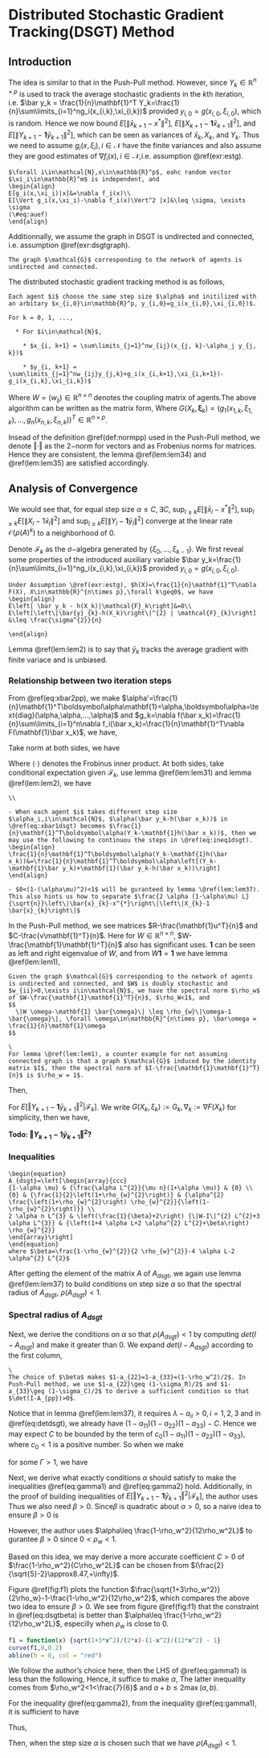 # Distributed Stochastic Gradient Tracking(DSGT) Method {#dsgt}

## Introduction

The idea is similar to that in the Push-Pull method. However, since $Y_k\in\mathbb{R}^{n\times p}$ is used to track the average stochastic gradients in the $k$th iteration, i.e. $\bar y_k = \frac{1}{n}\mathbf{1}^T Y_k=\frac{1}{n}\sum\limits_{i=1}^ng_i(x_{i,k},\xi_{i,k})$ provided $y_{i,0}=g(x_{i,0},\xi_{i,0})$, which is random. Hence we now bound $E\left[\left\|\bar{x}_{k+1}-x^{*}\right\|^{2}\right]$,
$E\left[\left\|X_{k+1}-\mathbf1 \bar{x}_{k+1}\right\|^{2}\right]$, and $E\left[\left\|Y_{k+1}-\mathbf{1} \bar{y}_{k+1}\right\|^{2}\right]$, which can be seen as variances of $\bar x_k, X_k$, and $Y_k$. Thus we need to assume $g_i(x,\xi_i),i\in\mathcal{N}$ have the finite variances and also assume they are good estimates of $\nabla f_i(x), i\in\mathcal{N}$,i.e. assumption \@ref(exr:estg). 

```exercise

$\forall i\in\mathcal{N},x\in\mathbb{R}^p$, eahc random vector $\xi_i\in\mathbb{R}^m$ is independent, and 
\begin{align}
E[g_i(x,\xi_i)|x]&=\nabla f_i(x)\\
E[\Vert g_i(x,\xi_i)-\nabla f_i(x)\Vert^2 |x]&\leq \sigma, \exists \sigma
(\#eq:auef)
\end{align}
```

Additionnally, we assume the graph in DSGT is undirected and connected, i.e. assumption \@ref(exr:dsgtgraph).

```exercise
The graph $\mathcal{G}$ corresponding to the network of agents is undirected and connected.
```

The distributed stochastic gradient tracking method is as follows, 

```example

Each agent $i$ choose the same step size $\alpha$ and initilized with an arbitary $x_{i,0}\in\mathbb{R}^p, y_{i,0}=g_i(x_{i,0},\xi_{i,0})$. 

For k = 0, 1, ...,

  * For $i\in\mathcal{N}$, 
  
    * $x_{i, k+1} = \sum\limits_{j=1}^nw_{ij}(x_{j, k}-\alpha_j y_{j, k})$ 
  
    * $y_{i, k+1} = \sum\limits_{j=1}^nw_{ij}y_{j,k}+g_i(x_{i,k+1},\xi_{i,k+1})-g_i(x_{i,k},\xi_{i,k})$

```
Where $W=(w_{ij})\in\mathbb{R}^{n\times n}$ denotes the coupling matrix of agents.The above algorithm can be written as the matrix form, 
\begin{align}
X_{k+1}&=\mathbf{W}\left(X_{k}-\alpha Y_{k}\right)\\
Y_{k+1}&=\mathbf{W} Y_{k}+G\left(X_{k+1}, \xi_{k+1}\right)-G\left(X_{k}, \xi_{k}\right)
(\#eq:dsgt)
\end{align}
Where $G(X_k,\boldsymbol\xi_k)=(g_1(x_{1,k},\xi_{1,k}),...,g_n(x_{n,k},\xi_{n,k}))^T\in\mathbb{R}^{n\times p}$.

Insead of the definition \@ref(def:normpp) used in the Push-Pull method, we denote $\Vert\cdot\Vert$ as the $2-$norm for vectors and as Frobenius norms for matrices. Hence they are consistent, the lemma \@ref(lem:lem34) and \@ref(lem:lem35) are satisfied accordingly. 


## Analysis of Convergence

We would see that, for equal step size $\alpha\leq C,\exists C$, $\sup _{l \geq k} E\left[\left\|\bar{x}_{l}-x^{*}\right\|^{2}\right], \sup _{l \geq k} E\left[\left\|X_{l}-1 \bar{x}_{l}\right\|^{2}\right] \text { and } \sup _{l \geq k} E\left[\left\|Y_{l}-\mathbf{1} \bar{y}_{l}\right\|^{2}\right]$ converge at the linear rate $\mathcal{O}(\rho(A)^k)$ to a neighborhood of $0$. 


Denote $\mathcal{F}_k$ as the $\sigma-$algebra generated by $\{\xi_0,...,\xi_{k-1}\}$. We first reveal some properties of the introduced auxiliary variable $\bar y_k=\frac{1}{n}\sum\limits_{i=1}^ng_i(x_{i,k},\xi_{i,k})$ provided $y_{i,0}=g(x_{i,0},\xi_{i,0})$. 

```lemma
Under Assumption \@ref(exr:estg), $h(X)=\frac{1}{n}\mathbf{1}^T\nabla F(X), X\in\mathbb{R}^{n\times p},\forall k\geq0$, we have 
\begin{align}
E\left[ \bar y_k - h(X_k)|\mathcal{F}_k\right]&=0\\
E\left[\left\|\bar{y}_{k}-h(X_k)\right\|^{2} | \mathcal{F}_{k}\right] &\leq \frac{\sigma^{2}}{n}

\end{align}
```

Lemma \@ref(lem:lem2) is to say that $\bar y_k$ tracks the average gradient with finite variace and is unbiased.

### Relationship between two iteration steps

From \@ref(eq:xbar2pp), we make $\alpha'=\frac{1}{n}\mathbf{1}^T\boldsymbol\alpha\mathbf{1}=\alpha,\boldsymbol\alpha=\text{diag}(\alpha,\alpha,...,\alpha)$ and $g_k=\nabla f(\bar x_k)=\frac{1}{n}\sum\limits_{i=1}^n\nabla f_i(\bar x_k)=\frac{1}{n}\mathbf{1}^T\nabla F(\mathbf{1}\bar x_k)$, we have, 

\begin{equation}
\bar x_{k+1}-x^* = \bar x_k - \alpha(h(X_k)-\nabla f(\bar x_k))-\alpha \nabla f(\bar x_k)-\alpha (\bar y_k-h(X_k))-x^*
(\#eq:xbar1dsgt)
\end{equation}

Take norm at both sides, we have 

\begin{align}
\Vert \bar x_{k+1}-x^*\Vert^2&=\Vert (\bar x_k-\alpha \nabla f(\bar x_k)-x^*)-\alpha(h(X_k)-\nabla f(\bar x_k))-\alpha(\bar y_k-h(X_k))\Vert^2\\
&=\Vert \bar x_k-\alpha \nabla f(\bar x_k)-x^*\Vert^2 + \alpha^2\Vert h(X_k)-\nabla f(\bar x_k)\Vert ^2 + \alpha^2\Vert \bar y_k-h(X_k)\Vert^2\\ &+ 2\alpha\left\langle\bar x_k-\alpha \nabla f(\bar x_k)-x^*, \nabla f(\bar x_k)-h(X_k)\right\rangle\\&-2\alpha\left\langle\bar x_k-\alpha \nabla f(\bar x_k)-x^*, \bar y_k-h(X_k)\right\rangle\\ &+ 2\alpha^2\left\langle h(X_k)-\nabla f(\bar x_k), \bar y_k-h(X_k)\right\rangle
(\#eq:xbar1normdsgt)
\end{align}
Where $\left\langle\cdot\right\rangle$ denotes the Frobinus inner product. At both sides, take conditional expectation given $\mathcal{F}_k$, use lemma \@ref(lem:lem31) and lemma \@ref(lem:lem2), we have 
\begin{align}
E\left[\Vert \bar x_{k+1}-x^*\Vert^2|\mathcal{F}_k\right]&\leq 
(1-\alpha\mu)^2\Vert \bar x_k - x^*\Vert^2 + \alpha^2\frac{L^2}{n}\Vert X_k-\mathbf{1}\bar x_k\Vert^2+\alpha^2\frac{\sigma^2}{n}\\&+ 2\alpha (1-\alpha\mu)\Vert \bar x_k-x^*\Vert\cdot\frac{L}{\sqrt{n}}\Vert X_k-\mathbf{1}\bar x_k\Vert\\
&\leq (1-\alpha\mu)^2\Vert \bar x_k - x^*\Vert^2 + \alpha^2\frac{L^2}{n}\Vert X_k-\mathbf{1}\bar x_k\Vert^2+\alpha^2\frac{\sigma^2}{n}\\
&+ \alpha\left((1-\alpha\mu)^{2} \mu\left\|\bar{x}_{k}-x^{*}\right\|^{2}+\frac{L^{2}}{\mu n}\left\|X_{k}-1 \bar{x}_{k}\right\|^{2}\right)\\
&=(1-\alpha\mu)(1-(\alpha\mu)^2)\Vert \bar x_k-x^*\Vert^2+\frac{\alpha L^2}{\mu n}(1+\alpha\mu)\Vert X_k-\mathbf{1}\bar x_k\Vert^2 + \\
&\frac{\alpha^2\sigma^2}{n}\\
&\leq 
(1-\alpha\mu)\Vert \bar x_k-x^*\Vert^2+\frac{\alpha L^2}{\mu n}(1+\alpha\mu)\Vert X_k-\mathbf{1}\bar x_k\Vert^2 +\\ &\frac{\alpha^2\sigma^2}{n}

(\#eq:ineq1dsgt)
\end{align}


```remark
\\

- When each agent $i$ takes different step size $\alpha_i,i\in\mathcal{N}$, $\alpha(\bar y_k-h(\bar x_k))$ in \@ref(eq:xbar1dsgt) becomes $\frac{1}{n}\mathbf{1}^T\boldsymbol\alpha(Y_k-\mathbf{1}h(\bar x_k))$, then we may use the following to continuou the steps in \@ref(eq:ineq1dsgt).  
\begin{align}
\frac{1}{n}\mathbf{1}^T\boldsymbol\alpha(Y_k-\mathbf{1}h(\bar x_k))&=\frac{1}{n}\mathbf{1}^T\boldsymbol\alpha\left[(Y_k-\mathbf{1}\bar y_k)+\mathbf{1}(\bar y_k-h(\bar x_k))\right]
\end{align}

- $0<(1-(\alpha\mu)^2)<1$ will be guranteed by lemma \@ref(lem:lem37). This also hints us how to separate $\frac{2 \alpha (1-\alpha\mu) L}{\sqrt{n}}\left\|\bar{x}_{k}-x^{*}\right\|\left\|X_{k}-1 \bar{x}_{k}\right\|$

```

In the Push-Pull method, we see matrices $R-\frac{\mathbf{1}u^T}{n}$ and $C-\frac{v\mathbf{1}^T}{n}$. Here for $W\in\mathbb{R}^{n\times n}$, $W-\frac{\mathbf{1}\mathbf{1}^T}{n}$ also has significant uses. $\mathbf{1}$ can be seen as left and right eigenvalue of $W$, and from $W\mathbf{1}=\mathbf{1}$ we have lemma \@ref(lem:lem1),  

```lemma
Given the graph $\mathcal{G}$ corresponding to the network of agents is undirected and connected, and $W$ is doubly stochastic and $w_{ii}>0,\exists i\in\mathcal{N}$, we have the spectral norm $\rho_w$ of $W-\frac{\mathbf{1}\mathbf{1}^T}{n}$, $\rho_W<1$, and 
$$
  \|W \omega-\mathbf{1} \bar{\omega}\| \leq \rho_{w}\|\omega-1 \bar{\omega}\|, \forall \omega\in\mathbb{R}^{n\times p}, \bar\omega = \frac{1}{n}\mathbf{1}\omega
$$
```

```remark
\
For lemma \@ref(lem:lem1), a counter example for not assuming connected graph is that a graph $\mathcal{G}$ induced by the identity matrix $I$, then the spectral norm of $I-\frac{\mathbf{1}\mathbf{1}^T}{n}$ is $\rho_w = 1$. 

```


Then, 
\begin{align}

\Vert X_{k+1}-\mathbf{1}\bar x_{k+1}\Vert^2&\stackrel{\text{iterate}}{=}
\Vert WX_k-\alpha WY_k-\mathbf{1}(\bar x_k-\alpha\bar y_k)\Vert^2\\
&=\left\|W X_{k}-1 \bar{x}_{k}\right\|^{2}-2 \alpha\left\langle W X_{k}-1 \bar{x}_{k}, W Y_{k}-1 \bar{y}_{k}\right\rangle+\alpha^{2}\left\|W Y_{k}-1 \bar{y}_{k}\right\|^{2}\\
&\leq \rho_{w}^{2}\left\|\mathrm{x}_{k}-1 \bar{x}_{k}\right\|^{2}+\alpha \rho_{w}^{2}\left[\frac{\left(1-\rho_{w}^{2}\right)}{2 \alpha \rho_{w}^{2}}\left\|\mathrm{x}_{k}-1 \bar{x}_{k}\right\|^{2}+\frac{2 \alpha \rho_{w}^{2}}{\left(1-\rho_{w}^{2}\right)}\left\|\mathrm{y}_{k}-1 \bar{y}_{k}\right\|^{2}\right]+\\
&\alpha^{2} \rho_{w}^{2}\left\|\mathrm{y}_{k}-1 \bar{y}_{k}\right\|^{2}\\
&=
\frac{\left(1+\rho_{w}^{2}\right)}{2}\left\|X_{k}-1 \bar{x}_{k}\right\|^{2}+\alpha^{2} \frac{\left(1+\rho_{w}^{2}\right) \rho_{w}^{2}}{\left(1-\rho_{w}^{2}\right)}\left\|Y_{k}-1 \bar{y}_{k}\right\|^{2}
(\#eq:ineq2dsgt)
\end{align}



For $E\left[\Vert Y_{k+1}-\mathbf{1}\bar y_{k+1}\Vert^2|\mathcal{F}_k\right]$. We write $G(X_k,\xi_k):=G_k,\nabla_k:=\nabla F(X_k)$ for simplicity, then we have,

\begin{align}
\Vert Y_{k+1}-\mathbf{1}\bar y_{k+1}\Vert^2&=

\Vert WY_k + G_{k+1} - G_k -\mathbf{1}\bar y_k + \mathbf{1}(\bar y_k-\bar y_{k+1})\Vert^2\\
&= \Vert WY_k -  \mathbf{1}\bar y_k\Vert^2 + 
\Vert G_{k+1} - G_k\Vert^2 + \Vert \mathbf{1}(\bar y_k-\bar y_{k+1})\Vert^2 + \\
&2\langle WY_k - \mathbf{1}\bar y_k, G_{k+1}-G_k\rangle +\\
&2\langle WY_k-\mathbf{1}\bar y_k + G_{k+1}-G_k, \mathbf{1}(\bar y_k-\bar y_{k+1})\rangle \\
&=\Vert WY_k -  \mathbf{1}\bar y_k\Vert^2 + 
\Vert G_{k+1} - G_k\Vert^2 + \Vert \mathbf{1}(\bar y_k-\bar y_{k+1})\Vert^2 + \\
&2\langle WY_k - \mathbf{1}\bar y_k, G_{k+1}-G_k\rangle +\\
&2\langle Y_{k+1}-\mathbf{1}\bar y_{k+1}-\mathbf{1}(\bar y_k-\bar y_{k+1}) , \mathbf{1}(\bar y_k-\bar y_{k+1})\rangle\\
&\stackrel{?}{=}
\Vert WY_k -  \mathbf{1}\bar y_k\Vert^2 + 
\Vert G_{k+1} - G_k\Vert^2 - n\Vert \bar y_k-\bar y_{k+1}\Vert^2 +\\
2\langle WY_k - \mathbf{1}\bar y_k, G_{k+1}-G_k\rangle \\
&\leq \rho^2_w\Vert Y_k-\mathbf{1}\bar y_k\Vert^2+\Vert G_{k+1} - G_k\Vert^2 + 2\langle WY_k - \mathbf{1}\bar y_k, G_{k+1}-G_k\rangle
(\#eq:dsgt31)
\end{align}

__Todo: $\Vert Y_{k+1}-\mathbf{1}\bar y_{k+1}\Vert^2$\leq ? __


### Inequalities

```lemma
\begin{equation}
A_{dsgt}=\left[\begin{array}{ccc}
{1-\alpha \mu} & {\frac{\alpha L^{2}}{\mu n}(1+\alpha \mu)} & {0} \\
{0} & {\frac{1}{2}\left(1+\rho_{w}^{2}\right)} & {\alpha^{2} \frac{\left(1+\rho_{w}^{2}\right) \rho_{w}^{2}}{\left(1-\rho_{w}^{2}\right)}} \\
2 \alpha n L^{3} & \left(\frac{1}{\beta}+2\right) {\|W-I\|^{2} L^{2}+3 \alpha L^{3}} & {\left(1+4 \alpha L+2 \alpha^{2} L^{2}+\beta\right) \rho_{w}^{2}}
\end{array}\right]
\end{equation}
where $\beta=\frac{1-\rho_{w}^{2}}{2 \rho_{w}^{2}}-4 \alpha L-2 \alpha^{2} L^{2}$
```

After getting the element of the matrix $A$ of $A_{dsgt}$, we again use lemma \@ref(lem:lem37) to build conditions on step size $\alpha$ so that the spectral radius of $A_{dsgt}$, $\rho(A_{dsgt})<1$.

### Spectral radius of $A_{dsgt}$

Next, we derive the conditions on $\alpha$ so that $\rho(A_{dsgt})<1$ by computing $det(I-A_{dsgt})$ and make it greater than 0. We expand $det(I-A_{dsgt})$ according to the first column, 

\begin{align}
det(I-A_{dsgt}) &= (1-a_{11})[(1-a_{22})(1-a_{33})-a_{32}a_{23}]-a_{12}a_{23}a_{31}
(\#eq:detdsgt)
\end{align}

```remark
\
The choice of $\beta$ makes $1-a_{22}=1-a_{33}=(1-\rho_w^2)/2$. In Push-Pull method, we use $1-a_{22}\geq (1-\sigma_R)/2$ and $1-a_{33}\geq (1-\sigma_C)/2$ to derive a sufficient condition so that $\det(I-A_{pp})>0$.
```

Notice that in lemma \@ref(lem:lem37), it requires $\lambda-a_{ii}>0, i=1,2,3$ and in \@ref(eq:detdsgt), we already have  $(1-a_{11})(1-a_{22})(1-a_{33})-C$. Hence we may expect $C$ to be bounded by the term of $c_0(1-a_{11})(1-a_{22})(1-a_{33})$, where $c_0<1$ is a positive number. So when we make 

\begin{align}
a_{23}a_{32}&\leq \frac{1}{\Gamma}(1-a_{22})(1-a_{33})=\frac{1}{\Gamma}(\frac{1-\rho_w^2}{2})^2,\\
(\#eq:gamma1)
\end{align}

\begin{align}
a_{12}a_{23}a_{31}&\leq \frac{1}{\Gamma+1}(1-a_{11})[(1-a_{22})(1-a_{33})-a_{32}a_{23}]
(\#eq:gamma2)
\end{align}

for some $\Gamma >1$, we have 

\begin{equation}
det(I-A_{dsgt}) \geq \frac{\Gamma-1}{\Gamma+1}(1-a_{11})(1-a_{22})(1-a_{33})>0
\end{equation}

Next, we derive what exactly conditions $\alpha$ should satisfy to make the inequalities \@ref(eq:gamma1) and \@ref(eq:gamma2) hold. Additionally, in the proof of building inequalities of $E\left[\Vert Y_{k+1}-\mathbf{1}\bar y_{k+1}\Vert^2|\mathcal{F}_k\right]$, the author uses
\begin{align}
2\|\mathbf{W}-\mathbf{I}\| L \rho_{w}\left\|Y_{k}-\mathbf{1} \bar{y}_{k}\right\|\left\|X_{k}-1 \bar{x}_{k}\right\|\leq
\beta \rho_{w}^{2} \left\|Y_{k}-1 \bar{y}_{k}\right\|^{2} | \mathcal{F}_{k}+\frac{1}{\beta}\|\mathbf{W}-\mathbf{I}\|^{2} L^{2}\left\|X_{k}-1 \bar{x}_{k}\right\|^{2}
\end{align}
Thus we also need $\beta>0$. Since$\beta$ is quadratic about $\alpha>0$, so a naive idea to ensure $\beta>0$ is  
\begin{equation}
0<\alpha < \frac{\sqrt{1+3\rho_w^2}}{2\rho_wL}-\frac{1}{L}
(\#eq:dsgtalpha1)
\end{equation}


However, the author uses $\alpha\leq \frac{1-\rho_w^2}{12\rho_w^2L}$ to gurantee $\beta>0$ since $0<\rho_w<1$. 
\begin{align}
\beta \geq \frac{1-\rho_{w}^{2}}{2 \rho_{w}^{2}}-\frac{1-\rho_{w}^{2}}{3 \rho_{w}}-\frac{\left(1-\rho_{w}^{2}\right)^{2}}{72 \rho_{w}^{2}} \geq \frac{11\left(1-\rho_{w}^{2}\right)}{72 \rho_{w}^{2}} \geq \frac{1-\rho_{w}^{2}}{8 \rho_{w}^{2}}>0
(\#eq:dsgtbeta)
\end{align}

Based on this idea, we may derive a more accurate coefficient $C>0$ of $\frac{1-\rho_w^2}{C\rho_w^2L}$ can be chosen from $(\frac{2}{\sqrt{5}-2}\approx8.47,+\infty)$.

Figure \@ref(fig:f1) plots the function $\frac{\sqrt{1+3\rho_w^2}}{2\rho_w}-1-\frac{1-\rho_w^2}{12\rho_w^2}$, which compares the above two idea to ensure $\beta>0$. We see from figure \@ref(fig:f1) that the constraint in \@ref(eq:dsgtbeta) is better than $\alpha\leq \frac{1-\rho_w^2}{12\rho_w^2L}$, especilly when $\rho_w$ is close to $0$.

```r
f1 = function(x) {sqrt(1+3*x^2)/(2*x)-(1-x^2)/(12*x^2) - 1}
curve(f1,0,0.2)
abline(h = 0, col = "red")
```


We follow the author's choice here, then the LHS of \@ref(eq:gamma1) is less than the following, 
\begin{equation}
\frac{\left(1+\rho_{w}^{2}\right) \rho_{w}^{2}}{\left(1-\rho_{w}^{2}\right)}\alpha^{2}\left[\frac{\left(2+6 \rho_{w}^{2}\right)}{\left(1-\rho_{w}^{2}\right)}\|\mathbf{W}-\mathbf{I}\|^{2} L^{2}+\frac{\left(1-\rho_{w}^{2}\right)}{4 \rho_{w}^{2}} L^{2}\right]\leq RHS=\frac{\left(1-\rho_{w}^{2}\right)^{2}}{4 \Gamma}
(\#eq:dsgtalpha21)
\end{equation}
Hence, it suffice to make $\alpha$,
\begin{equation}

\alpha\leq \frac{\left(1-\rho_{w}^{2}\right)^{2}}{2 \sqrt{\Gamma} L \max \left(6 \rho_{w}\|\mathbf{W}-\mathbf{I}\|, 1-\rho_{w}^{2}\right)}\leq \frac{\left(1-\rho_{w}^{2}\right)^{2}}{L \sqrt{\Gamma\left(1+\rho_{w}^{2}\right)} \sqrt{4 \rho_{w}^{2}\left(2+6 \rho_{w}^{2}\right)\|\mathbf{W}-\mathbf{I}\|^{2}+\left(1-\rho_{w}^{2}\right)^{2}}}

\end{equation}
The latter inequality comes from $\rho_w^2<1<\frac{7}{6}$ and $a+b\leq 2\max(a,b)$.

For the inequality \@ref(eq:gamma2), from the inequality \@ref(eq:gamma1), it is sufficient to have 
\begin{equation}

a_{12} a_{23} a_{31}\leq
\frac{(\Gamma-1)}{\Gamma(\Gamma+1)}\left(1-a_{11}\right)\left(1-a_{22}\right)\left(1-a_{33}\right)
\end{equation}

Thus, 

\begin{equation}
\alpha \leq \frac{\left(1-\rho_{w}^{2}\right)}{3 \rho_{w}^{2 / 3} L}\left[\frac{\mu^{2}}{L^{2}} \frac{(\Gamma-1)}{\Gamma(\Gamma+1)}\right]^{1 / 3}
\end{equation}

Then, when the step size $\alpha$ is chosen such that 
\begin{equation}
\alpha \leq \min \left\{\frac{\left(1-\rho_{w}^{2}\right)}{12 \rho_{w} L}, \frac{\left(1-\rho_{w}^{2}\right)^{2}}{2 \sqrt{\Gamma} L \max \left\{6 \rho_{w}\|\mathbf{W}-\mathbf{I}\|, 1-\rho_{w}^{2}\right\}}, \frac{\left(1-\rho_{w}^{2}\right)}{3 \rho_{w}^{2 / 3} L}\left[\frac{\mu^{2}}{L^{2}} \frac{(\Gamma-1)}{\Gamma(\Gamma+1)}\right]^{1 / 3}\right\}
(\#eq:dsgtalpha)
\end{equation}
we have $\rho(A_{dsgt})<1$.


